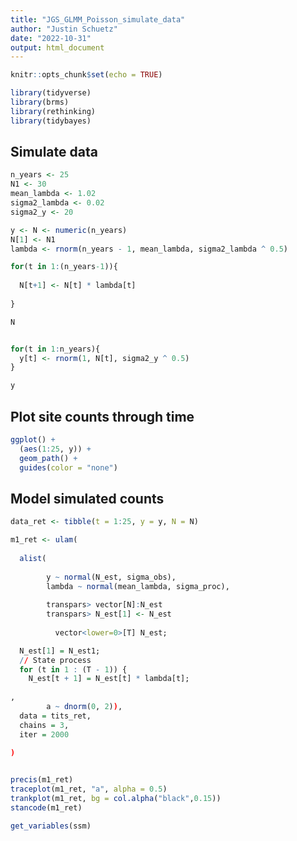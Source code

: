 ```yaml
---
title: "JGS_GLMM_Poisson_simulate_data"
author: "Justin Schuetz"
date: "2022-10-31"
output: html_document
---
```


```r

knitr::opts_chunk$set(echo = TRUE)

```

```r

library(tidyverse)
library(brms)
library(rethinking)
library(tidybayes)

```

## Simulate data 

```r

n_years <- 25
N1 <- 30
mean_lambda <- 1.02
sigma2_lambda <- 0.02
sigma2_y <- 20

y <- N <- numeric(n_years)
N[1] <- N1
lambda <- rnorm(n_years - 1, mean_lambda, sigma2_lambda ^ 0.5)

for(t in 1:(n_years-1)){
  
  N[t+1] <- N[t] * lambda[t]
  
}

N


for(t in 1:n_years){
  y[t] <- rnorm(1, N[t], sigma2_y ^ 0.5)
}

y

```

## Plot site counts through time

```r


ggplot() +
  (aes(1:25, y)) +
  geom_path() +
  guides(color = "none")


```

## Model simulated counts 

```r

data_ret <- tibble(t = 1:25, y = y, N = N)

m1_ret <- ulam(
  
  alist(
    
        y ~ normal(N_est, sigma_obs),
        lambda ~ normal(mean_lambda, sigma_proc),
        
        transpars> vector[N]:N_est
        transpars> N_est[1] <- N_est
          
          vector<lower=0>[T] N_est;

  N_est[1] = N_est1;
  // State process
  for (t in 1 : (T - 1)) {
    N_est[t + 1] = N_est[t] * lambda[t];
        
,
        a ~ dnorm(0, 2)),
  data = tits_ret, 
  chains = 3,
  iter = 2000
  
)


precis(m1_ret)
traceplot(m1_ret, "a", alpha = 0.5)
trankplot(m1_ret, bg = col.alpha("black",0.15))
stancode(m1_ret)

get_variables(ssm)

```
